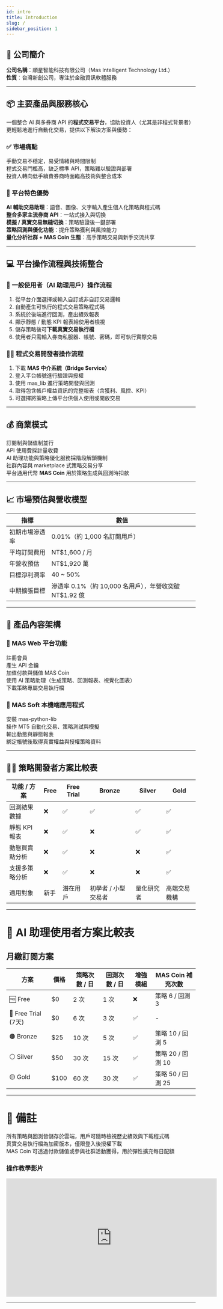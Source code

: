 ```yaml
---
id: intro
title: Introduction
slug: /
sidebar_position: 1
---
```


## 🏢 公司簡介

**公司名稱**：順星智能科技有限公司（Mas Intelligent Technology Ltd.）  
**性質**：台灣新創公司，專注於金融資訊軟體服務

---

## 📦 主要產品與服務核心

一個整合 AI 與多券商 API 的**程式交易平台**，協助投資人（尤其是非程式背景者）更輕鬆地進行自動化交易，提供以下解決方案與優勢：

### ✅ 市場痛點

手動交易不穩定，易受情緒與時間限制  
程式交易門檻高，缺乏標準 API，策略難以驗證與部署  
投資人轉向低手續費券商時面臨高技術與整合成本

### 🌟 平台特色優勢

**AI 輔助交易助理**：語音、圖像、文字輸入產生個人化策略與程式碼  
**整合多家主流券商 API**：一站式接入與切換  
**模擬 / 真實交易無縫切換**：策略驗證後一鍵部署  
**策略回測與優化功能**：提升策略獲利與風控能力  
**量化分析社群 + MAS Coin 生態**：高手策略交易與新手交流共享

---

## 💻 平台操作流程與技術整合

### 🧠 一般使用者（AI 助理用戶）操作流程

1. 從平台介面選擇或輸入自訂或非自訂交易邏輯  
2. 自動產生可執行的程式交易策略程式碼  
3. 系統於後端進行回測，產出績效報表  
4. 顯示靜態 / 動態 KPI 報表給使用者檢視  
5. 儲存策略後可**下載真實交易執行檔**  
6. 使用者只需輸入券商私服器、帳號、密碼，即可執行實際交易

### 👨‍💻 程式交易開發者操作流程

1. 下載 **MAS 中介系統（Bridge Service）**  
2. 登入平台帳號進行驗證與授權  
3. 使用 mas_lib 進行策略開發與回測  
4. 取得包含帳戶權益資訊的完整報表（含獲利、風控、KPI）  
5. 可選擇將策略上傳平台供個人使用或開放交易

---

## 💰 商業模式

訂閱制與儲值制並行  
API 使用費採計量收費  
AI 助理功能與策略優化服務採階段解鎖機制  
社群內容與 marketplace 式策略交易分享  
平台通用代幣 **MAS Coin** 用於策略生成與回測時扣款  

---

## 📈 市場預估與營收模型

| 指標 | 數值 |
|------|------|
| 初期市場滲透率 | 0.01%（約 1,000 名訂閱用戶） |
| 平均訂閱費用 | NT$1,600 / 月 |
| 年營收預估 | NT$1,920 萬 |
| 目標淨利潤率 | 40 ~ 50% |
| 中期擴張目標 | 滲透率 0.1%（約 10,000 名用戶），年營收突破 NT$1.92 億 |

---

## 🧩 產品內容架構

### 🔹 MAS Web 平台功能

註冊會員  
產生 API 金鑰  
加值付款與儲值 MAS Coin  
使用 AI 策略助理（生成策略、回測報表、視覺化圖表）  
下載策略專屬交易執行檔  

### 🔸 MAS Soft 本機端應用程式

安裝 mas-python-lib  
操作 MT5 自動化交易、策略測試與模擬  
輸出動態與靜態報表  
綁定帳號後取得真實權益與授權策略資料  

---

## 👨‍💻 策略開發者方案比較表

| 功能 / 方案 | Free | Free Trial | Bronze | Silver | Gold |
|-------------|------|------------|--------|--------|------|
| 回測結果數據 | ❌ | ✅ | ✅ | ✅ | ✅ |
| 靜態 KPI 報表 | ❌ | ✅ | ❌ | ✅ | ✅ |
| 動態買賣點分析 | ❌ | ✅ | ❌ | ❌ | ✅ |
| 支援多策略分析 | ❌ | ✅ | ❌ | ❌ | ✅ |
| 適用對象 | 新手 | 潛在用戶 | 初學者 / 小型交易者 | 量化研究者 | 高端交易機構 |

---

# 🧠 AI 助理使用者方案比較表

## 月繳訂閱方案

| 方案 | 價格 | 策略次數 / 日 | 回測次數 / 日 | 增強模組 | MAS Coin 補充次數 |
|------|------|----------------|----------------|------------|---------------------|
| 🆓 Free | $0 | 2 次 | 1 次 | ❌ | 策略 6 / 回測 3 |
| 🧪 Free Trial (7天) | $0 | 6 次 | 3 次 | ✅ | - |
| 🟤 Bronze | $25 | 10 次 | 5 次 | ✅ | 策略 10 / 回測 5 |
| ⚪ Silver | $50 | 30 次 | 15 次 | ✅ | 策略 20 / 回測 10 |
| 🟡 Gold | $100 | 60 次 | 30 次 | ✅ | 策略 50 / 回測 25 |

---

# 📎 備註

所有策略與回測皆儲存於雲端，用戶可隨時檢視歷史績效與下載程式碼  
真實交易執行檔為加密版本，僅限登入後授權下載  
MAS Coin 可透過付款儲值或參與社群活動獲得，用於彈性擴充每日配額  

### 操作教學影片

<iframe width="560" height="315" src="https://www.youtube.com/embed/WZJoxikns4Q?si=2yml1Bo5mdKc2ibB" title="YouTube video player" frameborder="0" allow="accelerometer; autoplay; clipboard-write; encrypted-media; gyroscope; picture-in-picture; web-share" referrerpolicy="strict-origin-when-cross-origin" allowfullscreen></iframe>

---